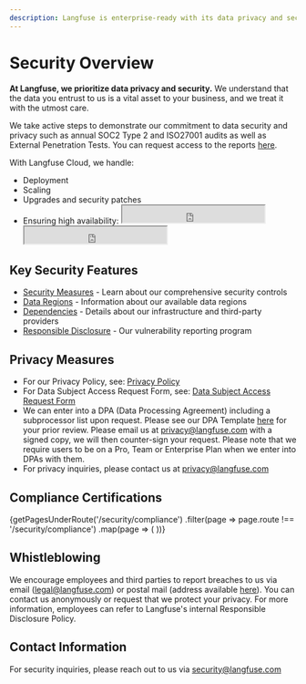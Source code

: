 ```yaml
---
description: Langfuse is enterprise-ready with its data privacy and security measures and controls. Langfuse is SOC2 Type2 and ISO 27001 certified.
---
```



# Security Overview

**At Langfuse, we prioritize data privacy and security.** We understand that the data you entrust to us is a vital asset to your business, and we treat it with the utmost care.

We take active steps to demonstrate our commitment to data security and privacy such as annual SOC2 Type 2 and ISO27001 audits as well as External Penetration Tests. You can request access to the reports [here](/request-security-docs).

With Langfuse Cloud, we handle:

- Deployment
- Scaling
- Upgrades and security patches
- Ensuring high availability:
  <iframe
    src="https://status.langfuse.com/badge?theme=dark"
    width="250"
    height="30"
    className="hidden dark:inline-block -mt-1"
    style={{
      colorScheme: "light", // Fixes incompatibility with Tailwind dark mode
    }}
  ></iframe>
  <iframe
    src="https://status.langfuse.com/badge?theme=light"
    width="250"
    height="30"
    className="inline-block dark:hidden -mt-1"
    style={{
      colorScheme: "light", // Fixes incompatibility with Tailwind dark mode
    }}
  ></iframe>

## Key Security Features

- [Security Measures](/security/security-measures) - Learn about our comprehensive security controls
- [Data Regions](/security/data-regions) - Information about our available data regions
- [Dependencies](/security/dependencies) - Details about our infrastructure and third-party providers
- [Responsible Disclosure](/security/responsible-disclosure) - Our vulnerability reporting program

## Privacy Measures

- For our Privacy Policy, see: [Privacy Policy](https://langfuse.com/privacy)
- For Data Subject Access Request Form, see: [Data Subject Access Request Form](https://app.termly.io/notify/47905712-56e1-4ad0-9bb7-8958f3263f90)
- We can enter into a DPA (Data Processing Agreement) including a subprocessor list upon request. Please see our DPA Template [here](https://static.langfuse.com/legal/2025-02-17-Public-Langfuse%20DPA.docx.pdf) for your prior review. Please email us at privacy@langfuse.com with a signed copy, we will then counter-sign your request. Please note that we require users to be on a Pro, Team or Enterprise Plan when we enter into DPAs with them.
- For privacy inquiries, please contact us at privacy@langfuse.com

## Compliance Certifications

<Cards num={2}>
  {getPagesUnderRoute('/security/compliance')
    .filter(page => page.route !== '/security/compliance')
    .map(page => (
      <Cards.Card
        key={page.route}
        title={page.frontMatter?.title || page.name}
        href={page.route}
      />
    ))}
</Cards>

## Whistleblowing

We encourage employees and third parties to report breaches to us via email (legal@langfuse.com) or postal mail (address available [here](/imprint)). You can contact us anonymously or request that we protect your privacy. For more information, employees can refer to Langfuse's internal Responsible Disclosure Policy.

## Contact Information

For security inquiries, please reach out to us via security@langfuse.com
